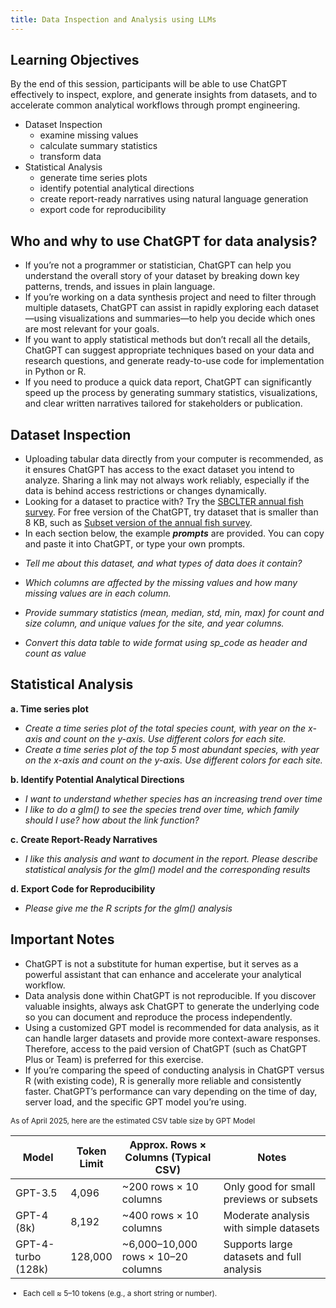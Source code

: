 ```yaml
---
title: Data Inspection and Analysis using LLMs
---
```


::: callout-tip
## Learning Objectives

By the end of this session, participants will be able to use
ChatGPT effectively to inspect, explore, and generate insights from
datasets, and to accelerate common analytical workflows through prompt
engineering.

-   Dataset Inspection
    -   examine missing values
    -   calculate summary statistics
    -   transform data
-   Statistical Analysis
    -   generate time series plots
    -   identify potential analytical directions
    -   create report-ready narratives using natural language generation
    -   export code for reproducibility
:::

## Who and why to use ChatGPT for data analysis?
* If you're not a programmer or statistician, ChatGPT can help you understand the overall story of your dataset by breaking down key patterns, trends, and issues in plain language.
* If you're working on a data synthesis project and need to filter through multiple datasets, ChatGPT can assist in rapidly exploring each dataset—using visualizations and summaries—to help you decide which ones are most relevant for your goals. 
* If you want to apply statistical methods but don’t recall all the details, ChatGPT can suggest appropriate techniques based on your data and research questions, and generate ready-to-use code for implementation in Python or R.
* If you need to produce a quick data report, ChatGPT can significantly speed up the process by generating summary statistics, visualizations, and clear written narratives tailored for stakeholders or publication.

## Dataset Inspection

* Uploading tabular data directly from your computer is recommended, as it ensures ChatGPT has access to the exact dataset you intend to analyze. Sharing a link may not always work reliably, especially if the data is behind access restrictions or changes dynamically. 
* Looking for a dataset to practice with? Try the [SBCLTER annual fish survey](https://pasta.lternet.edu/package/data/eml/knb-lter-sbc/17/40/a7899f2e57ea29a240be2c00cce7a0d4). For free version of the ChatGPT, try dataset that is smaller than 8 KB, such as [Subset version of the annual fish survey](https://sbclter.msi.ucsb.edu/external/Reef/Data/trial_data/Annual_survey_NAPL_only.csv).
* In each section below, the example __*prompts*__ are provided. You can copy and paste it into ChatGPT, or type your own prompts.

::: {.callout-tip title="ChatGPT prompt"}


* *Tell me about this dataset, and what types of data does it contain?*


* *Which columns are affected by the missing values and how many missing values are in each column.*


* *Provide summary statistics (mean, median, std, min, max) for count and size column, and unique values for the site, and year columns.*


* *Convert this data table to wide format using sp_code as header and count as value*
:::

## Statistical Analysis

::: {.callout-tip title="ChatGPT prompt"}

**a. Time series plot**

- *Create a time series plot of the total species count, with year on the x-axis and count on the y-axis. Use different colors for each site.*
- *Create a time series plot of the top 5 most abundant species, with year on the x-axis and count on the y-axis. Use different colors for each site.*

**b. Identify Potential Analytical Directions**

- *I want to understand whether species has an increasing trend over time*
- *I like to do a glm() to see the species trend over time, which family should I use? how about the link function?*

**c. Create Report-Ready Narratives**

- *I like this analysis and want to document in the report. Please describe statistical analysis for the glm() model and the corresponding results*

**d. Export Code for Reproducibility**

- *Please give me the R scripts for the glm() analysis*

:::

::: {.callout-note}
## Important Notes
* ChatGPT is not a substitute for human expertise, but it serves as a powerful assistant that can enhance and accelerate your analytical workflow.
* Data analysis done within ChatGPT is not reproducible. If you discover valuable insights, always ask ChatGPT to generate the underlying code so you can document and reproduce the process independently.
* Using a customized GPT model is recommended for data analysis, as it can handle larger datasets and provide more context-aware responses. Therefore, access to the paid version of ChatGPT (such as ChatGPT Plus or Team) is preferred for this exercise.
* If you're comparing the speed of conducting analysis in ChatGPT versus R (with existing code), R is generally more reliable and consistently faster. ChatGPT's performance can vary depending on the time of day, server load, and the specific GPT model you're using.

::: {.table-sm style="font-size: 0.85em;"}
As of April 2025, here are the estimated CSV table size by GPT Model

| Model                | Token Limit | Approx. Rows × Columns (Typical CSV)   | Notes                                      |
|----------------------|-------------|-----------------------------------------|--------------------------------------------|
| GPT-3.5              | 4,096       | ~200 rows × 10 columns                  | Only good for small previews or subsets    |
| GPT-4 (8k)           | 8,192       | ~400 rows × 10 columns                  | Moderate analysis with simple datasets        |
| GPT-4-turbo (128k)   | 128,000     | ~6,000–10,000 rows × 10–20 columns      | Supports large datasets and full analysis  |
* Each cell ≈ 5–10 tokens (e.g., a short string or number).
:::
:::
